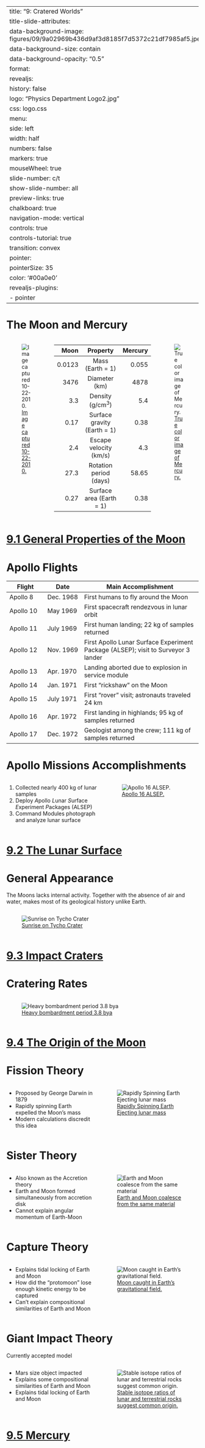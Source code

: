 
---
title: "9: Cratered Worlds"
title-slide-attributes:
    data-background-image: figures/09/9a02969b436d9af3d8185f7d5372c21df7985af5.jpeg
    data-background-size: contain
    data-background-opacity: "0.5"
format:
  revealjs:
    history: false
    logo: "Physics Department Logo2.jpg"
    css: logo.css
    menu:
      side: left
      width: half
      numbers: false
      markers: true
    mouseWheel: true
    slide-number: c/t 
    show-slide-number: all
    preview-links: true
    chalkboard: true
    navigation-mode: vertical
    controls: true
    controls-tutorial: true
    transition: convex
    pointer:
      pointerSize: 35
      color: '#00a0e0'
revealjs-plugins:
  - pointer
---

# The Moon and Mercury {.smaller}


:::: {.columns}

::: {.column width="22%"}
::: {.callout-note appearance="minimal"}
![[Image captured 10-22-2010.](https://en.wikipedia.org/wiki/File:FullMoon2010.jpg) ](figures/09/FullMoon2010.jpg){#fig-moon fig-align="center"}
::: 
:::
::: {.column width="54%"}
|Moon | Property  |   Mercury |
|-------:|:-------:|-----------:|
| 0.0123 | Mass (Earth = 1)             |  0.055  |
| 3476   | Diameter (km)                |  4878  |
|  3.3   | Density (g/cm$^3$)           |  5.4  |
|  0.17  | Surface gravity (Earth = 1)  |  0.38  |
|  2.4   | Escape velocity (km/s)       |  4.3   |
| 27.3   | Rotation period (days)       | 58.65  |
|  0.27  | Surface area (Earth = 1)     |  0.38  |
:::

::: {.column width="22%"}
::: {.callout-note appearance="minimal"}
![[True color image of Mercury.](https://photojournal.jpl.nasa.gov/catalog/PIA11364) ](figures/09/Mercury_in_true_color.jpg){#fig-moon fig-align="center"}
:::
:::
::::



# [9.1 General Properties of the Moon](https://openstax.org/books/astronomy-2e/pages/9-1-general-properties-of-the-moon)

# {background-image="figures/09/old11-pg_0006.svg" background-size="75%"}

# Apollo Flights {.smaller}

|Flight|Date|Main Accomplishment|
|------|----|-------------------|
|Apollo 8|Dec. 1968|First humans to fly around the Moon|
|Apollo 10|May 1969|First spacecraft rendezvous in lunar orbit|
|Apollo 11|July 1969|First human landing; 22 kg of samples returned|
|Apollo 12|Nov. 1969|First Apollo Lunar Surface Experiment Package (ALSEP); visit to Surveyor 3 lander|
|Apollo 13|Apr. 1970|Landing aborted due to explosion in service module|
|Apollo 14|Jan. 1971|First “rickshaw” on the Moon|
|Apollo 15|July 1971|First “rover” visit; astronauts traveled 24 km|
|Apollo 16|Apr. 1972|First landing in highlands; 95 kg of samples returned|
|Apollo 17|Dec. 1972|Geologist among the crew; 111 kg  of samples returned|

# Apollo Missions Accomplishments


:::: {.columns}

::: {.column width="45%"}
1. Collected nearly 400 kg of lunar samples
2. Deploy *A*pollo *L*unar *S*urface *E*xperiment *P*ackages (ALSEP)
3. Command Modules photograph and analyze lunar surface
:::
::: {.column width="45%"}
::: {.callout-note appearance="minimal"}
![[Apollo 16 ALSEP.](https://history.nasa.gov/alsj/main.html)](figures/09/561px-Ap16_pse.jpg){#fig-alsep fig-align="center"}
::: 
:::

::::

# [9.2 The Lunar Surface](https://openstax.org/books/astronomy-2e/pages/9-2-the-lunar-surface)

# General Appearance

The Moons lacks internal activity. Together with the absence of air and water, makes most of its geological history unlike Earth.



:::: {.columns}

::: {.column width="45%"}
::: {.callout-note appearance="minimal"}
![[Sunrise on Tycho Crater](https://openstax.org/books/astronomy-2e/pages/9-2-the-lunar-surface#OSC_Astro_09_02_TychoPeak) ](figures/09/aead60787fee0fa75e49959de477cd902a1369c4.webp ){#fig-moon-sunrise fig-align="center"}
::: 


:::

::::

# [9.3 Impact Craters](https://openstax.org/books/astronomy-2e/pages/9-3-impact-craters)

# {background-image="figures/09/old11-pg_0032.svg" background-size="75%"}

# Cratering Rates


:::: {.columns}

::: {.column width="45%"}
::: {.callout-note appearance="minimal"}
![[Heavy bombardment period 3.8 bya](https://openstax.org/books/astronomy-2e/pages/9-3-impact-craters#OSC_Astro_09_03_Rates) ](figures/09/0a13ac023713d08b2f82ad3da886afa24324ad99.webp ){#fig-crating-chart fig-align="center"}
::: 
:::

::::
 

# [9.4 The Origin of the Moon](https://openstax.org/books/astronomy-2e/pages/9-4-the-origin-of-the-moon)

# {background-image="figures/09/old11-pg_0007.svg" background-size="75%"}

# Fission Theory

:::: {.columns}
::: {.column width="45%"}
- Proposed by George Darwin in 1879
- Rapidly spinning Earth expelled the Moon’s mass
- Modern calculations discredit this idea
:::
::: {.column width="50%"}
::: {.callout-note appearance="minimal"}
![[Rapidly Spinning Earth Ejecting lunar mass](https://www.space.fm/astronomy/earthmoonsun/moonorigins.html) ](figures/09/anim_origins2.gif){#fig-fission-theory fig-align="center"}
::: 
:::
::::
 
# Sister Theory

:::: {.columns}
::: {.column width="45%"}
- Also known as the Accretion theory
- Earth and Moon formed simultaneously from accretion disk
- Cannot explain angular momentum of Earth-Moon
:::
::: {.column width="50%"}
::: {.callout-note appearance="minimal"}
![[Earth and Moon coalesce from the same material](https://www.space.fm/astronomy/earthmoonsun/moonorigins.html) ](figures/09/anim_origins1.gif){#fig-fission-theory fig-align="center"}
::: 
:::
::::
 
# Capture Theory

:::: {.columns}
::: {.column width="45%"}
- Explains tidal locking of Earth and Moon
- How did the “protomoon” lose enough kinetic energy to be captured
- Can’t explain compositional similarities of Earth and Moon
:::
::: {.column width="50%"}
::: {.callout-note appearance="minimal"}
![[Moon caught in Earth's gravitational field.](https://www.space.fm/astronomy/earthmoonsun/moonorigins.html) ](figures/09/anim_origins3.gif){#fig-fission-theory fig-align="center"}
::: 
:::
::::
 
# Giant Impact Theory

Currently accepted model

:::: {.columns}
::: {.column width="45%"}
- Mars size object impacted 
- Explains some compositional similarities of Earth and Moon
- Explains tidal locking of Earth and Moon
:::
::: {.column width="50%"}
::: {.callout-note appearance="minimal"}
![[Stable isotope ratios of lunar and terrestrial rocks suggest common origin.](https://www.space.fm/astronomy/earthmoonsun/moonorigins.html) ](figures/09/anim_origins4.gif){#fig-fission-theory fig-align="center"}
::: 
:::
::::
 
# {background-image="figures/09/old11-pg_0013.svg" background-size="75%"}

# [9.5 Mercury](https://openstax.org/books/astronomy-2e/pages/9-5-mercury)

 


